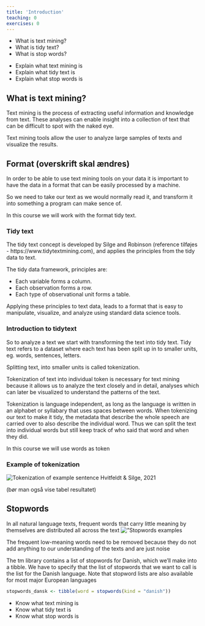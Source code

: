 ```yaml
---
title: 'Introduction'
teaching: 0
exercises: 0
---
```


:::::::::::::::::::::::::::::::::::::: questions 

- What is text mining?
- What is tidy text?
- What is stop words?


::::::::::::::::::::::::::::::::::::::::::::::::

::::::::::::::::::::::::::::::::::::: objectives

- Explain what text mining is
- Explain what tidy text is
- Explain what stop words is

::::::::::::::::::::::::::::::::::::::::::::::::

## What is text mining?
Text mining is the process of extracting useful information and knowledge from 
text. These analyses can enable insight into a collection of text 
that can be difficult to spot with the naked eye. 

Text mining tools allow the user to analyze large samples of texts and 
visualize the results.

## Format (overskrift skal ændres)
In order to be able to use text mining tools on your data it is important to 
have the data in a format that can be easily processed by a machine.

So we need to take our text as we would normally read it, and transform it into 
something a program can make sence of.

In this course we will work with the format tidy text.

:::: callout

### Tidy text

The tidy text concept is developed by Silge and Robinson (reference tilføjes - 
https://www.tidytextmining.com), and applies the principles from the tidy data 
to text.

The tidy data framework, principles are:

* Each variable forms a column.
* Each observation forms a row.
* Each type of observational unit forms a table.

Applying these principles to text data, leads to a format that is easy to 
manipulate, visualize, and analyze using standard data science tools.

::::::

### Introduction to tidytext
So to analyze a text we start with transforming the text into tidy text. Tidy 
text refers to a dataset where each text has been split up in to smaller units, 
eg. words, sentences, letters. 

Splitting text, into smaller units is called tokenization.

Tokenization of text into individual token is necessary for text mining because 
it allows us to analyze the text closely and in detail, analyses which can later 
be visualized to understand the patterns of the text. 

Tokenization is language  independent, as long as the language is written in an 
alphabet or syllabary that uses spaces between words. When tokenizing our text 
to make it tidy, the metadata that describe the whole speech are carried over to 
also describe the individual word. Thus we can split the text into individual 
words but still keep track of who said that word and when they did.

In this course we will use words as token

:::: callout

### Example of tokenization

![Tokenization of example sentence](../fig/Tokenization.png)
Hvitfeldt & Silge, 2021

(bør man også vise tabel resultatet)

::::::

## Stopwords
In all natural language texts, frequent words that carry little meaning by themselves are distributed all across the text ![”Stopwords examples](../fig/Stopwords.png)

The frequent low-meaning words need to be removed because they do not add anything to our understanding of the texts and are just noise

The tm library contains a list of stopwords for Danish, which we'll make into a tibble. We have to specify that the list of stopwords that we want to call is the list for the Danish language. Note that stopword lists are also available for most major European languages

```r
stopwords_dansk <- tibble(word = stopwords(kind = "danish"))
```














::::::::::::::::::::::::::::::::::::: keypoints 

- Know what text mining is
- Know what tidy text is
- Know what stop words is

::::::::::::::::::::::::::::::::::::::::::::::::

